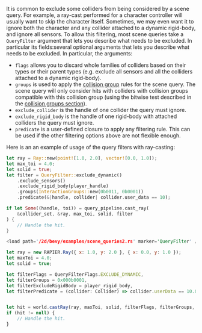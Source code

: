 
It is common to exclude some colliders from being considered by a scene query. For example, a ray-cast performed for a
character controller will usually want to skip the character itself. Sometimes, we may even want it to ignore both the
character and any collider attached to a dynamic rigid-body, and ignore all sensors. To allow this filtering, most
scene queries take <notjs>a `QueryFilter` argument that lets you describe what needs to be excluded. In particular
its fields:</notjs><js>several optional arguments that lets you describe what needs to be excluded. In particular, the
arguments:</js>
- `flags` allows you to discard whole families of colliders based on their types or their parent types (e.g. exclude all
  sensors and all the colliders attached to a dynamic rigid-body).
- `groups` is used to apply the [collision group](colliders#collision-groups-and-solver-groups) rules for the scene query.
  The scene query will only consider hits with colliders with collision groups compatible with this  collision group
  (using the bitwise test described in the [collision groups section](colliders#collision-groups-and-solver-groups)).
- `exclude_collider` is the handle of one collider the query must ignore.
- `exclude_rigid_body` is the handle of one rigid-body with attached colliders the query must ignore.
- `predicate` is a user-defined closure to apply any filtering rule. This can be used if the other filtering options
  above are not flexible enough.

Here is an an example of usage of the query filters with ray-casting:

<rapier>

```rust
let ray = Ray::new(point![1.0, 2.0], vector![0.0, 1.0]);
let max_toi = 4.0;
let solid = true;
let filter = QueryFilter::exclude_dynamic()
    .exclude_sensors()
    .exclude_rigid_body(player_handle)
    .groups(InteractionGroups::new(0b0011, 0b0001))
    .predicate(&|handle, collider| collider.user_data == 10);

if let Some((handle, toi)) = query_pipeline.cast_ray(
    &collider_set, &ray, max_toi, solid, filter
) {
    // Handle the hit.
}
```

</rapier>
<bevy>

```rust
<load path='/2d/bevy/examples/scene_queries2.rs' marker='QueryFilter' />
```

</bevy>
<js>

```js
let ray = new RAPIER.Ray({ x: 1.0, y: 2.0 }, { x: 0.0, y: 1.0 });
let maxToi = 4.0;
let solid = true;

let filterFlags = QueryFilterFlags.EXCLUDE_DYNAMIC,
let filterGroups = 0x000b0001,
let filterExcludeRigidBody = player_rigid_body,
let filterPredicate = (collider: Collider) => collider.userData == 10.0,


let hit = world.castRay(ray, maxToi, solid, filterFlags, filterGroups, null, filterExcludeRigidBody, filterPredicate);
if (hit != null) {
    // Handle the hit.
}
```

</js>